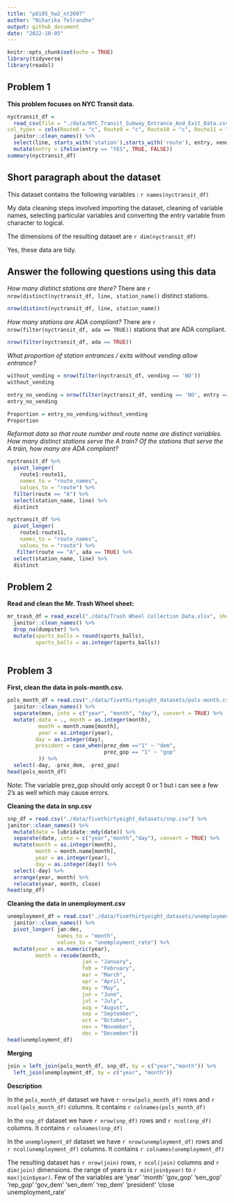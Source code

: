 ```yaml
---
title: "p8105_hw2_nt2607"
author: "Niharika Telrandhe"
output: github_document 
date: "2022-10-05"
---
```


```r
knitr::opts_chunk$set(echo = TRUE)
library(tidyverse)
library(readxl)
```

## Problem 1
**This problem focuses on NYC Transit data.**

```r
nyctransit_df = 
  read_csv(file = "./data/NYC_Transit_Subway_Entrance_And_Exit_Data.csv",
col_types = cols(Route8 = "c", Route9 = "c", Route10 = "c", Route11 = "c")) %>% 
  janitor::clean_names() %>% 
  select(line, starts_with('station'),starts_with('route'), entry, vending, entrance_type, ada, -station_location) %>% 
  mutate(entry = ifelse(entry == "YES", TRUE, FALSE))
summary(nyctransit_df)
```
## Short paragraph about the dataset

This dataset contains the following variables : `r names(nyctransit_df)`

My data cleaning steps involved importing the dataset, cleaning of variable names, selecting particular variables and converting the entry variable from character to logical.

The dimensions of the resulting dataset are `r dim(nyctransit_df)`

Yes, these data are tidy.

## Answer the following questions using this data

*How many distinct stations are there?*
There are `r nrow(distinct(nyctransit_df, line, station_name))` distinct stations.
```r
nrow(distinct(nyctransit_df, line, station_name))
```

*How many stations are ADA compliant?*
There are `r nrow(filter(nyctransit_df, ada == TRUE))` stations that are ADA compliant.

```r
nrow(filter(nyctransit_df, ada == TRUE))
```

*What proportion of station entrances / exits without vending allow entrance?*
```r
without_vending = nrow(filter(nyctransit_df, vending == 'NO'))
without_vending

entry_no_vending = nrow(filter(nyctransit_df, vending == 'NO', entry == 'TRUE'))
entry_no_vending

Proportion = entry_no_vending/without_vending
Proportion

```

*Reformat data so that route number and route name are distinct variables. How many distinct stations serve the A train? Of the stations that serve the A train, how many are ADA compliant?*

```r
nyctransit_df %>%
  pivot_longer(
    route1:route11,
    names_to = "route_names",
    values_to = "route") %>% 
  filter(route == "A") %>% 
  select(station_name, line) %>% 
  distinct

nyctransit_df %>% 
  pivot_longer(
    route1:route11,
    names_to = "route_names",
    values_to = "route") %>% 
   filter(route == "A", ada == TRUE) %>% 
  select(station_name, line) %>% 
  distinct
```

## Problem 2
**Read and clean the Mr. Trash Wheel sheet:**

```r
mr_trash_df = read_excel("./data/Trash Wheel Collection Data.xlsx", sheet = "Mr. Trash Wheel", range = "A2:N549") %>%
  janitor::clean_names() %>% 
  drop_na(dumpster) %>% 
  mutate(sports_balls = round(sports_balls),
         sports_balls = as.integer(sports_balls))
  

```

## Problem 3
**First, clean the data in pols-month.csv.**

```r
pols_month_df = read.csv("./data/fivethirtyeight_datasets/pols-month.csv") %>% 
  janitor::clean_names() %>%
  separate(mon, into = c("year", "month", "day"), convert = TRUE) %>%
  mutate(.data = ., month = as.integer(month),
          month = month.name[month],
          year = as.integer(year),
         day = as.integer(day),
         president = case_when(prez_dem =="1" ~ "dem",
                               prez_gop == "1" ~ "gop"
          )) %>% 
  select(-day, -prez_dem, -prez_gop)
head(pols_month_df)
```

Note: The variable prez_gop should only accept 0 or 1 but i can see a few 2's as well which may cause errors.

**Cleaning the data in snp.csv**

```r
snp_df = read.csv("./data/fivethirtyeight_datasets/snp.csv") %>%
janitor::clean_names() %>%
  mutate(date = lubridate::mdy(date)) %>%
  separate(date, into = c("year","month","day"), convert = TRUE) %>%
  mutate(month = as.integer(month),
         month = month.name[month],
         year = as.integer(year),
         day = as.integer(day)) %>% 
  select(-day) %>% 
  arrange(year, month) %>% 
  relocate(year, month, close)
head(snp_df)
```

**Cleaning the data in unemployment.csv**

```r
unemployment_df = read.csv("./data/fivethirtyeight_datasets/unemployment.csv") %>% 
  janitor::clean_names() %>%
  pivot_longer( jan:dec,
                names_to = "month",
                values_to = "unemployment_rate") %>% 
  mutate(year = as.numeric(year),
         month = recode(month,
                        jan = "January",
                        feb = "February",
                        mar = "March",
                        apr = "April",
                        may = "May",
                        jun = "June",
                        jul = "July",
                        aug = "August",
                        sep = "September",
                        oct = "October",
                        nov = "November",
                        dec = "December"))
head(unemployment_df)
```

**Merging**

```r
join = left_join(pols_month_df, snp_df, by = c("year","month")) %>%
  left_join(unemployment_df, by = c("year", "month"))
```
**Description**

In the `pols_month_df` dataset we have `r nrow(pols_month_df)` rows and `r ncol(pols_month_df)` columns. It contains `r colnames(pols_month_df)` 

In the `snp_df` dataset we have `r nrow(snp_df)` rows and `r ncol(snp_df)` columns. It contains `r colnames(snp_df)`

In the `unemployment_df` dataset we have `r nrow(unemployment_df)` rows and `r ncol(unemployment_df)` columns. It contains `r colnames(unemployment_df)`

The resulting dataset has `r nrow(join)` rows, `r ncol(join)` columns and `r dim(join)` dimensions. the range of years is `r min(join$year)` to `r max(join$year)`. Few of the variables are 'year' 'month' 'gov_gop' 'sen_gop' 'rep_gop' 'gov_dem' 'sen_dem' 'rep_dem' 'president' 'close unemployment_rate'


